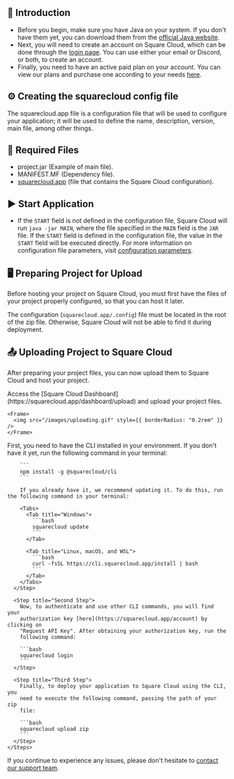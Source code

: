 ## 🚀 Introduction

- Before you begin, make sure you have Java on your system. If you don't have them yet, you can download them from the [official Java website](https://www.java.com/download/manual.jsp).
- Next, you will need to create an account on Square Cloud, which can be done through the [login page](https://squarecloud.app/login). You can use either your email or Discord, or both, to create an account.
- Finally, you need to have an active paid plan on your account. You can view our plans and purchase one according to your needs [here](https://squarecloud.app/plans).

## ⚙️ Creating the squarecloud config file

<Card title="Learn about: how to make the configuration file for Square Cloud." icon="link" href="https://docs.squarecloud.app/getting-started/config-file">
  The squarecloud.app file is a configuration file that will be used to
  configure your application; it will be used to define the name, description,
  version, main file, among other things.
</Card>

## 📄 Required Files

- project.jar (Example of main file).
- MANIFEST.MF (Dependency file).
- [squarecloud.app](/getting-started/config-file) (file that contains the Square Cloud configuration).

## ▶️ Start Application

- If the `START` field is not defined in the configuration file, Square Cloud will run `java -jar MAIN`, where the file specified in the `MAIN` field is the `JAR` file. If the `START` field is defined in the configuration file, the value in the `START` field will be executed directly. For more information on configuration file parameters, visit [configuration parameters](https://docs.squarecloud.app/getting-started/config-file#configuration-parameters).

## 🖥️ Preparing Project for Upload

Before hosting your project on Square Cloud, you must first have the files of your project properly configured, so that you can host it later.

<Warning>The configuration (`squarecloud.app/.config`) file must be located in the root of the zip file. Otherwise, Square Cloud will not be able to find it during deployment.</Warning>

## 📤 Uploading Project to Square Cloud

After preparing your project files, you can now upload them to Square Cloud and host your project.

<Tabs>
  <Tab title="Dashboard Upload">
    Access the [Square Cloud
    Dashboard](https://squarecloud.app/dashboard/upload) and upload your project
    files.

    <Frame>
      <img src="/images/uploading.gif" style={{ borderRadius: "0.2rem" }} />
    </Frame>
  </Tab>

  <Tab title="CLI Upload">
    <Steps>
      <Step title="First Step">
        First, you need to have the CLI installed in your environment. If you
        don't have it yet, run the following command in your terminal:

        ```
        npm install -g @squarecloud/cli
        ```

        If you already have it, we recommend updating it. To do this, run the following command in your terminal:

        <Tabs>
          <Tab title="Windows">
            ```bash
            squarecloud update
            ```
          </Tab>

          <Tab title="Linux, macOS, and WSL">
            ```bash
            curl -fsSL https://cli.squarecloud.app/install | bash
            ```
          </Tab>
        </Tabs>
      </Step>

      <Step title="Second Step">
        Now, to authenticate and use other CLI commands, you will find your
        authorization key [here](https://squarecloud.app/account) by clicking on
        "Request API Key". After obtaining your authorization key, run the
        following command:

        ```bash
        squarecloud login
        ```
      </Step>

      <Step title="Third Step">
        Finally, to deploy your application to Square Cloud using the CLI, you
        need to execute the following command, passing the path of your zip
        file:

        ```bash
        squarecloud upload zip
        ```
      </Step>
    </Steps>
  </Tab>
</Tabs>

If you continue to experience any issues, please don't hesitate to [contact our support team](/company/support).
